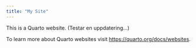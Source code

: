 ```yaml
---
title: "My Site"
---
```


This is a Quarto website. (Testar en uppdatering...)

To learn more about Quarto websites visit <https://quarto.org/docs/websites>.
